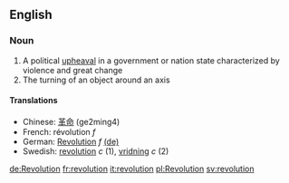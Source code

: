 ==English==
===Noun===
#A political [[upheaval]] in a government or nation state characterized by violence and great change
#The turning of an object around an axis

====Translations====
*Chinese: [[革命]] (ge2ming4)
*French: révolution ''f''
*German: [[Revolution]] ''f'' [[:de:Revolution|(de)]] 
*Swedish: [[revolution#Swedish|revolution]] ''c'' (1), [[vridning]] ''c'' (2)

[[de:Revolution]]
[[fr:revolution]]
[[it:revolution]]
[[pl:Revolution]]
[[sv:revolution]]